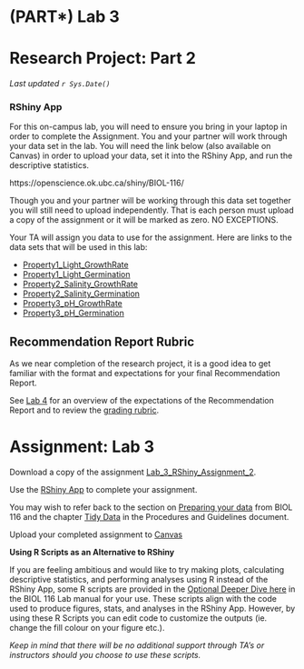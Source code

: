 # (PART\*) Lab 3 {-}

# Research Project: Part 2 {-}

*Last updated `r Sys.Date()`*

### RShiny App {-}

For this on-campus lab, you will need to ensure you bring in your laptop in order to complete the Assignment.  You and your partner will work through your data set in the lab. You will need the link below (also available on Canvas) in order to upload your data, set it into the RShiny App, and run the descriptive statistics.  

https://openscience.ok.ubc.ca/shiny/BIOL-116/

Though you and your partner will be working through this data set together you will still need to upload independently. That is each person must upload a copy of the assignment or it will be marked as zero.  NO EXCEPTIONS.

Your TA will assign you data to use for the assignment. Here are links to the data sets that will be used in this lab:

* [Property1_Light_GrowthRate](files/Property1_Light_GrowthRate.csv) 
* [Property1_Light_Germination](files/Property1_Light_Germination.csv)
* [Property2_Salinity_GrowthRate](files/Property2_Salinity_GrowthRate.csv) 
* [Property2_Salinity_Germination](files/Property2_Salinity_Germination.csv)
* [Property3_pH_GrowthRate](files/Property3_pH_GrowthRate.csv) 
* [Property3_pH_Germination](files/Property3_pH_Germination.csv)

## Recommendation Report Rubric {-}

As we near completion of the research project, it is a good idea to get familiar with the format and expectations for your final Recommendation Report. 

See [Lab 4](https://ubco-biology.github.io/BIOL-125-Lab-Manual-Summer/assignment-recommendation-report.html) for an overview of the expectations of the Recommendation Report and to review the [grading rubric](https://ubco-biology.github.io/BIOL-125-Lab-Manual-Summer/recommendation-report-rubric-1.html). 

# Assignment: Lab 3 {-}

Download a copy of the assignment [Lab_3_RShiny_Assignment_2](files/Lab_3_RShiny_Assignment_2.pdf). 

Use the [RShiny App](https://openscience.ok.ubc.ca/shiny/BIOL-116/) to complete your assignment.

You may wish to refer back to the section on [Preparing your data](https://ubco-biology.github.io/BIOL-116-Lab-Manual/preparing-your-data.html) from BIOL 116 and the chapter [Tidy Data](https://ubco-biology.github.io/Procedures-and-Guidelines/tidy-data.html) in the Procedures and Guidelines document.

Upload your completed assignment to [Canvas](https://canvas.ubc.ca/)

<div class="advanced">

**Using R Scripts as an Alternative to RShiny**

If you are feeling ambitious and would like to try making plots, calculating descriptive statistics, and performing analyses using R instead of the RShiny App, some R scripts are provided in the [Optional Deeper Dive here](https://ubco-biology.github.io/BIOL-116-Lab-Manual/lab-7-activity.html) in the BIOL 116 Lab manual for your use. These scripts align with the code used to produce figures, stats, and analyses in the RShiny App. However, by using these R Scripts you can edit code to customize the outputs (ie. change the fill colour on your figure etc.). 

*Keep in mind that there will be no additional support through TA's or instructors should you choose to use these scripts.* 
</div>